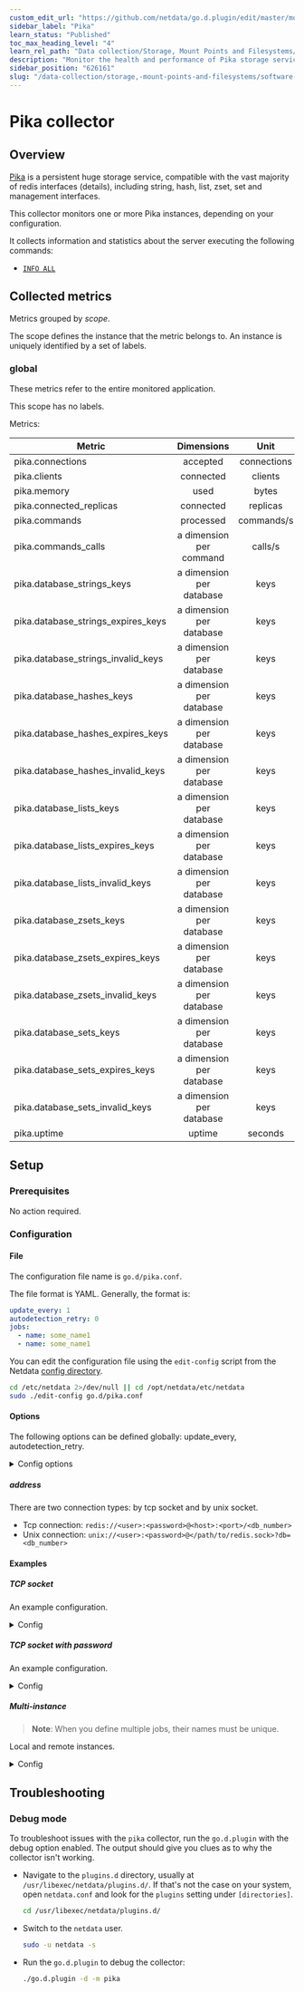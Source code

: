 ```yaml
---
custom_edit_url: "https://github.com/netdata/go.d.plugin/edit/master/modules/pika/README.md"
sidebar_label: "Pika"
learn_status: "Published"
toc_max_heading_level: "4"
learn_rel_path: "Data collection/Storage, Mount Points and Filesystems/Software Storage"
description: "Monitor the health and performance of Pika storage services with zero configuration, per-second metric granularity, and interactive visualizations."
sidebar_position: "626161"
slug: "/data-collection/storage,-mount-points-and-filesystems/software-storage/pika"
---
```

# Pika collector

## Overview

[Pika](https://github.com/Qihoo360/pika#introduction%E4%B8%AD%E6%96%87) is a persistent huge storage service,
compatible with the vast majority of redis interfaces (details), including string, hash, list, zset, set and management
interfaces.

This collector monitors one or more Pika instances, depending on your configuration.

It collects information and statistics about the server executing the following commands:

- [`INFO ALL`](https://github.com/Qihoo360/pika/wiki/pika-info%E4%BF%A1%E6%81%AF%E8%AF%B4%E6%98%8E)

## Collected metrics

Metrics grouped by *scope*.

The scope defines the instance that the metric belongs to. An instance is uniquely identified by a set of labels.

### global

These metrics refer to the entire monitored application.

This scope has no labels.

Metrics:

| Metric                             |        Dimensions        |    Unit     |
|------------------------------------|:------------------------:|:-----------:|
| pika.connections                   |         accepted         | connections |
| pika.clients                       |        connected         |   clients   |
| pika.memory                        |           used           |    bytes    |
| pika.connected_replicas            |        connected         |  replicas   |
| pika.commands                      |        processed         | commands/s  |
| pika.commands_calls                | a dimension per command  |   calls/s   |
| pika.database_strings_keys         | a dimension per database |    keys     |
| pika.database_strings_expires_keys | a dimension per database |    keys     |
| pika.database_strings_invalid_keys | a dimension per database |    keys     |
| pika.database_hashes_keys          | a dimension per database |    keys     |
| pika.database_hashes_expires_keys  | a dimension per database |    keys     |
| pika.database_hashes_invalid_keys  | a dimension per database |    keys     |
| pika.database_lists_keys           | a dimension per database |    keys     |
| pika.database_lists_expires_keys   | a dimension per database |    keys     |
| pika.database_lists_invalid_keys   | a dimension per database |    keys     |
| pika.database_zsets_keys           | a dimension per database |    keys     |
| pika.database_zsets_expires_keys   | a dimension per database |    keys     |
| pika.database_zsets_invalid_keys   | a dimension per database |    keys     |
| pika.database_sets_keys            | a dimension per database |    keys     |
| pika.database_sets_expires_keys    | a dimension per database |    keys     |
| pika.database_sets_invalid_keys    | a dimension per database |    keys     |
| pika.uptime                        |          uptime          |   seconds   |

## Setup

### Prerequisites

No action required.

### Configuration

#### File

The configuration file name is `go.d/pika.conf`.

The file format is YAML. Generally, the format is:

```yaml
update_every: 1
autodetection_retry: 0
jobs:
  - name: some_name1
  - name: some_name1
```

You can edit the configuration file using the `edit-config` script from the
Netdata [config directory](/docs/configuring/configuration#the-netdata-config-directory).

```bash
cd /etc/netdata 2>/dev/null || cd /opt/netdata/etc/netdata
sudo ./edit-config go.d/pika.conf
```

#### Options

The following options can be defined globally: update_every, autodetection_retry.

<details>
<summary>Config options</summary>

|        Name         | Description                                                                                               |         Default         | Required |
|:-------------------:|-----------------------------------------------------------------------------------------------------------|:-----------------------:|:--------:|
|    update_every     | Data collection frequency.                                                                                |            5            |          |
| autodetection_retry | Re-check interval in seconds. Zero means not to schedule re-check.                                        |            0            |          |
|       address       | Pika server address.                                                                                      | redis://@localhost:9221 |   yes    |
|       timeout       | Dial (establishing new connections), read (socket reads) and write (socket writes) timeout in seconds.    |            1            |          |
|      username       | Username used for authentication.                                                                         |                         |          |
|      password       | Password used for authentication.                                                                         |                         |          |
|   tls_skip_verify   | Server certificate chain and hostname validation policy. Controls whether the client performs this check. |           no            |          |
|       tls_ca        | Certificate authority that client use when verifying server certificates.                                 |                         |          |
|      tls_cert       | Client tls certificate.                                                                                   |                         |          |
|       tls_key       | Client tls key.                                                                                           |                         |          |

</details>

##### address

There are two connection types: by tcp socket and by unix socket.

- Tcp connection: `redis://<user>:<password>@<host>:<port>/<db_number>`
- Unix connection: `unix://<user>:<password>@</path/to/redis.sock>?db=<db_number>`

#### Examples

##### TCP socket

An example configuration.
<details>
<summary>Config</summary>

```yaml
jobs:
  - name: local
    address: 'redis://@localhost:9221'
```

</details>

##### TCP socket with password

An example configuration.
<details>
<summary>Config</summary>

```yaml
jobs:
  - name: local
    address: 'redis://:password@127.0.0.1:9221'
```

</details>

##### Multi-instance

> **Note**: When you define multiple jobs, their names must be unique.

Local and remote instances.

<details>
<summary>Config</summary>

```yaml
jobs:
  - name: local
    address: 'redis://:password@127.0.0.1:9221'

  - name: remote
    address: 'redis://user:password@203.0.113.0:9221'
```

</details>

## Troubleshooting

### Debug mode

To troubleshoot issues with the `pika` collector, run the `go.d.plugin` with the debug option enabled. The output
should give you clues as to why the collector isn't working.

- Navigate to the `plugins.d` directory, usually at `/usr/libexec/netdata/plugins.d/`. If that's not the case on
  your system, open `netdata.conf` and look for the `plugins` setting under `[directories]`.

  ```bash
  cd /usr/libexec/netdata/plugins.d/
  ```

- Switch to the `netdata` user.

  ```bash
  sudo -u netdata -s
  ```

- Run the `go.d.plugin` to debug the collector:

  ```bash
  ./go.d.plugin -d -m pika
  ```
